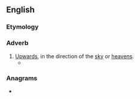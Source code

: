 ==English==

===Etymology===
{{suffix|en|heaven|wards}}

===Adverb===
{{en-adv|-}}

# [[upwards|Upwards]], in the direction of the [[sky]] or [[heavens]].
#* {{quote-book|author=Joan Morrison|title=Share House Blues|publisher=Boolarong Publications|year=1985|page=62|chapter=5|passage='Aaah! they sigh, as the silvery Space Shuttle races heavenwards on top of a towering pillar of flame.'}}

===Anagrams===
* {{anagrams|en|handweavers}}